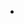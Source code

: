 <noinclude>
{{X/Template
|description=This template holds the name of an i18n definition; it ought be included in the [[Template:X/Template|Template]] template, as a value of the <code>i18n</code> parameter.
|templates=
{{X/Template/Template|1|template=X/Template}}
{{X/Template/Template|2|template=X/Template/i18n}}
|templatedata=
<templatedata>
{
    "description": "",
    "params": {
        "i18n": {
            "label": "i18n name",
            "type": "string",
            "required": true,
            "description": "i18n name"
        }
    }
}
</templatedata>
}}</noinclude><includeonly>
* {{{i18n}}}</includeonly>